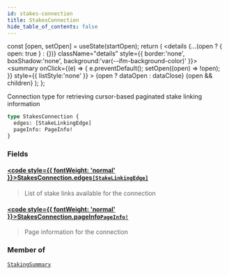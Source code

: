```yaml
---
id: stakes-connection
title: StakesConnection
hide_table_of_contents: false
---
```







  const [open, setOpen] = useState(startOpen);
  return (
    <details {...(open ? { open: true } : {})} className="details" style={{ border:'none', boxShadow:'none', background:'var(--ifm-background-color)' }}>
      <summary
        onClick={(e) => {
          e.preventDefault();
          setOpen((open) => !open);
        }}
        style={{ listStyle:'none' }}
      >
      {open ? dataOpen : dataClose}
      </summary>
      {open && children}
    </details>
  );
};




Connection type for retrieving cursor-based paginated stake linking information


```graphql
type StakesConnection {
  edges: [StakeLinkingEdge]
  pageInfo: PageInfo!
}
```


### Fields

#### [<code style={{ fontWeight: 'normal' }}>StakesConnection.<b>edges</b></code>](#)<Bullet />[`[StakeLinkingEdge]`](/testnet/api/graphql/objects/stake-linking-edge) <Badge class="secondary" text="list"/> <Badge class="secondary" text="object"/>
> List of stake links available for the connection
> 

#### [<code style={{ fontWeight: 'normal' }}>StakesConnection.<b>pageInfo</b></code>](#)<Bullet />[`PageInfo!`](/testnet/api/graphql/objects/page-info) <Badge class="secondary" text="non-null"/> <Badge class="secondary" text="object"/>
> Page information for the connection
> 



### Member of

[`StakingSummary`](/testnet/api/graphql/objects/staking-summary)  <Badge class="secondary" text="object"/>

